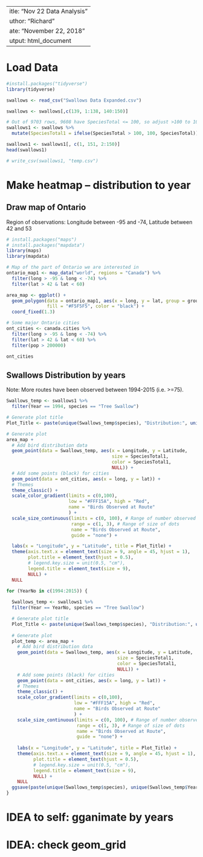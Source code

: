  ---
title: "Nov 22 Data Analysis"
author: "Richard"
date: "November 22, 2018"
output: html_document
---

# Load Data


```{r}
#install.packages("tidyverse")
library(tidyverse)

swallows <- read_csv("Swallows Data Expanded.csv")

swallows <- swallows[,c(139, 1:138, 140:150)]

# Out of 9703 rows, 9608 have SpeciesTotal <= 100, so adjust >100 to 100 for better heatmap
swallows1 <- swallows %>% 
  mutate(SpeciesTotal1 = ifelse(SpeciesTotal > 100, 100, SpeciesTotal))

swallows1 <- swallows1[, c(1, 151, 2:150)]
head(swallows1)

# write_csv(swallows1, "temp.csv")
```

# Make heatmap -- distribution to year

## Draw map of Ontario

Region of observations: Longitude between -95 and -74, Latitude between 42 and 53

```{r}
# install.packages("maps")
# install.packages("mapdata")
library(maps)
library(mapdata)

# Map of the part of Ontario we are interested in
ontario_map1 <- map_data("world", regions = "Canada") %>% 
  filter(long > -95 & long < -74) %>% 
  filter(lat > 42 & lat < 60)

area_map <- ggplot() + 
  geom_polygon(data = ontario_map1, aes(x = long, y = lat, group = group),
               fill = "#F5F5F5", color = "black") + 
  coord_fixed(1.3) 

# Some major Ontario cities
ont_cities <- canada.cities %>% 
  filter(long > -95 & long < -74) %>% 
  filter(lat > 42 & lat < 60) %>% 
  filter(pop > 200000)

ont_cities
```

## Swallows Distribution by years

Note: More routes have been observed between 1994-2015 (i.e. >=75).

```{r}
Swallows_temp <- swallows1 %>%
  filter(Year == 1994, species == "Tree Swallow")

# Generate plot title
Plot_Title <- paste(unique(Swallows_temp$species), "Distribution:", unique(Swallows_temp$Year) )

# Generate plot 
area_map +
  # Add bird distribution data
  geom_point(data = Swallows_temp, aes(x = Longitude, y = Latitude,
                                       size = SpeciesTotal1,
                                       color = SpeciesTotal1,
                                       NULL)) +
  # Add some points (black) for cities
  geom_point(data = ont_cities, aes(x = long, y = lat)) + 
  # Themes
  theme_classic() +
  scale_color_gradient(limits = c(0,100),
                       low = "#FFF15A", high = "Red",
                       name = "Birds Observed at Route"
                       ) +
  scale_size_continuous(limits = c(0, 100), # Range of number observed
                        range = c(1, 3), # Range of size of dots
                        name = "Birds Observed at Route",
                        guide = "none") +

  labs(x = "Longitude", y = "Latitude", title = Plot_Title) +
  theme(axis.text.x = element_text(size = 9, angle = 45, hjust = 1),
        plot.title = element_text(hjust = 0.5),
        # legend.key.size = unit(0.5, "cm"),
        legend.title = element_text(size = 9),
        NULL) +
  NULL
```

```{r}
for (YearNo in c(1994:2015)) {
  
  Swallows_temp <- swallows1 %>%
  filter(Year == YearNo, species == "Tree Swallow")

  # Generate plot title
  Plot_Title <- paste(unique(Swallows_temp$species), "Distribution:", unique(Swallows_temp$Year) )
  
  # Generate plot 
  plot_temp <- area_map +
    # Add bird distribution data
    geom_point(data = Swallows_temp, aes(x = Longitude, y = Latitude,
                                         size = SpeciesTotal1,
                                         color = SpeciesTotal1,
                                         NULL)) +
    # Add some points (black) for cities
    geom_point(data = ont_cities, aes(x = long, y = lat)) + 
    # Themes
    theme_classic() +
    scale_color_gradient(limits = c(0,100),
                         low = "#FFF15A", high = "Red",
                         name = "Birds Observed at Route"
                         ) +
    scale_size_continuous(limits = c(0, 100), # Range of number observed
                          range = c(1, 3), # Range of size of dots
                          name = "Birds Observed at Route",
                          guide = "none") +
  
    labs(x = "Longitude", y = "Latitude", title = Plot_Title) +
    theme(axis.text.x = element_text(size = 9, angle = 45, hjust = 1),
          plot.title = element_text(hjust = 0.5),
          # legend.key.size = unit(0.5, "cm"),
          legend.title = element_text(size = 9),
          NULL) +
    NULL
  ggsave(paste(unique(Swallows_temp$species), unique(Swallows_temp$Year), ".png"), plot = plot_temp)
}

```

# IDEA to self: gganimate by years
# IDEA: check geom_grid
